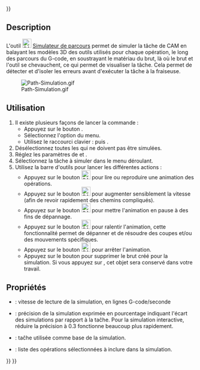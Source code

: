 <languages/>
{{UnfinishedDocu{{#translation:}}}}

{{Docnav/fr
|[[CAM_Inspect/fr|Inspecter des commandes]]
|[[CAM_SimulatorGL/fr|Simulateur GL]]
|[[CAM_Workbench/fr|Atelier CAM]]
|IconL=CAM_Inspect.svg
|IconR=CAM_SimulatorGL.svg
|IconC=Workbench_CAM.svg
}}

{{GuiCommand/fr
|Name=CAM Simulator
|Name/fr=CAM Simulateur de parcours
|MenuLocation=CAM → Simuler le parcours
|Workbenches=[[CAM_Workbench/fr|CAM]]
|Shortcut={{KEY|P}} {{KEY|M}}
|SeeAlso=[[CAM_Inspect/fr|CAM Inspecter des commandes]], [[CAM_SimulatorGL/fr|CAM Simulateur GL]]
}}

==Description==

L'outil [[Image:CAM_Simulator.svg|24px]] [[CAM_Simulator/fr|Simulateur de parcours]] permet de simuler la tâche de CAM en balayant les modèles 3D des outils utilisés pour chaque opération, le long des parcours du G-code, en soustrayant le matériau du brut, là où le brut et l'outil se chevauchent, ce qui permet de visualiser la tâche. Cela permet de détecter et d'isoler les erreurs avant d'exécuter la tâche à la fraiseuse.

[[File:Path-Simulation.gif]]

<span id="Usage"></span>
==Utilisation==

# Il existe plusieurs façons de lancer la commande :
#* Appuyez sur le bouton {{Button|[[Image:CAM_Simulator.svg|16px]] [[CAM_Simulator/fr|Simuler le parcours]]}}.
#* Sélectionnez l'option {{MenuCommand|CAM → [[Image:CAM_Simulator.svg|16px]] Simuler le parcours}} du menu.
#* Utilisez le raccourci clavier : {{KEY|P}} puis {{KEY|M}}.
# Désélectionnez toutes les {{MenuCommand|Opérations}} qui ne doivent pas être simulées.
# Réglez les paramètres de {{MenuCommand|Vitesse}} et {{MenuCommand|Précision}}.
# Sélectionnez la tâche {{MenuCommand|Tâche}} à simuler dans le menu déroulant.
# Utilisez la barre d'outils {{MenuCommand|Simulateur de parcours}} pour lancer les différentes actions : 
#* Appuyez sur le bouton [[Image:CAM_BPlay.svg|24px]] pour lire ou reproduire une animation des opérations.
#* Appuyez sur le bouton [[Image:CAM BFastForward.svg|24px]] pour augmenter sensiblement la vitesse (afin de revoir rapidement des chemins compliqués).
#* Appuyez sur le bouton [[Image:CAM_BPause.svg|24px]] pour mettre l'animation en pause à des fins de dépannage.
#* Appuyez sur le bouton [[Image:CAM_BStep.svg|24px]] pour ralentir l'animation, cette fonctionnalité permet de dépanner et de résoudre des coupes et/ou des mouvements spécifiques.
#* Appuyez sur le bouton [[Image:CAM_BStop.svg|24px]] pour arrêter l'animation.
#* Appuyez sur le bouton {{Button|Annuler}} pour supprimer le brut créé pour la simulation. Si vous appuyez sur {{Button|OK}}, cet objet sera conservé dans votre travail.

<span id="Properties"></span>
==Propriétés==

* {{PropertyData|Playback Speed}} : vitesse de lecture de la simulation, en lignes G-code/seconde
* {{PropertyData|Accuracy}} : précision de la simulation exprimée en pourcentage indiquant l'écart des simulations par rapport à la taĉhe. Pour la simulation interactive, réduire la précision à 0.3 fonctionne beaucoup plus rapidement.
* {{PropertyData|Job}} : taĉhe utilisée comme base de la simulation.
* {{PropertyData|Operation List}} : liste des opérations sélectionnées à inclure dans la simulation.


{{Docnav/fr
|[[CAM_Inspect/fr|Inspecter des commandes]]
|[[CAM_SimulatorGL/fr|Simulateur GL]]
|[[CAM_Workbench/fr|Atelier CAM]]
|IconL=CAM_Inspect.svg
|IconR=CAM_SimulatorGL.svg
|IconC=Workbench_CAM.svg
}}

{{CAM_Tools_navi{{#translation:}}}}
{{Userdocnavi{{#translation:}}}}